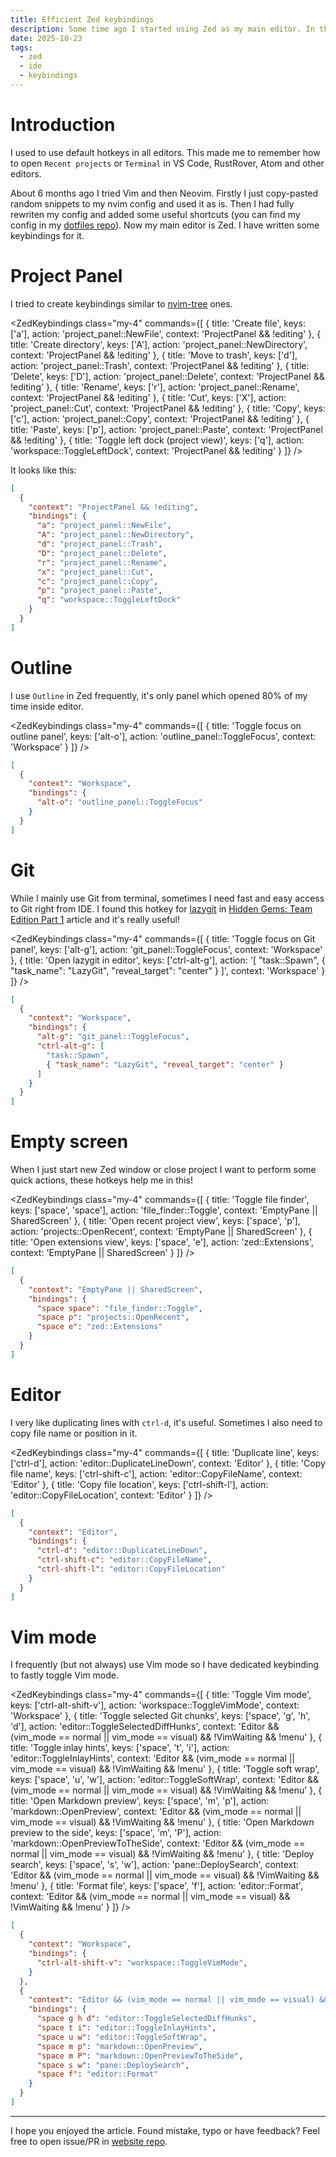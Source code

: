 ```yaml
---
title: Efficient Zed keybindings
description: Some time ago I started using Zed as my main editor. In this article I will show my keybindings for it.
date: 2025-10-23
tags:
  - zed
  - ide
  - keybindings
---
```


<script lang="ts">import ZedKeybindings from '$components/Module/ZedKeybindings.svelte'</script>

# Introduction

I used to use default hotkeys in all editors. This made me to remember how to
open `Recent projects` or `Terminal` in VS Code, RustRover, Atom and other editors.

About 6 months ago I tried Vim and then Neovim. Firstly I just copy-pasted random
snippets to my nvim config and used it as is. Then I had fully rewriten my config
and added some useful shortcuts (you can find my config in my
[dotfiles repo](https://github.com/ankddev/dotfiles)).
Now my main editor is Zed. I have written some keybindings for it.

# Project Panel

I tried to create keybindings similar to [nvim-tree](https://github.com/nvim-tree/nvim-tree.lua) ones.

<ZedKeybindings
  class="my-4"
  commands={[
  	{
  		title: 'Create file',
  		keys: ['a'],
  		action: 'project_panel::NewFile',
      context: 'ProjectPanel && !editing'
  	},
    {
  		title: 'Create directory',
  		keys: ['A'],
  		action: 'project_panel::NewDirectory',
      context: 'ProjectPanel && !editing'
  	},
    {
  		title: 'Move to trash',
  		keys: ['d'],
  		action: 'project_panel::Trash',
      context: 'ProjectPanel && !editing'
  	},
    {
  		title: 'Delete',
  		keys: ['D'],
  		action: 'project_panel::Delete',
      context: 'ProjectPanel && !editing'
  	},
    {
  		title: 'Rename',
  		keys: ['r'],
  		action: 'project_panel::Rename',
      context: 'ProjectPanel && !editing'
  	},
    {
  		title: 'Cut',
  		keys: ['X'],
  		action: 'project_panel::Cut',
      context: 'ProjectPanel && !editing'
  	},
    {
  		title: 'Copy',
  		keys: ['c'],
  		action: 'project_panel::Copy',
      context: 'ProjectPanel && !editing'
  	},
    {
  		title: 'Paste',
  		keys: ['p'],
  		action: 'project_panel::Paste',
      context: 'ProjectPanel && !editing'
  	},
    {
  		title: 'Toggle left dock (project view)',
  		keys: ['q'],
  		action: 'workspace::ToggleLeftDock',
      context: 'ProjectPanel && !editing'
  	}
	]}
/>

It looks like this:

```json filename="keymap.json"
[
  {
    "context": "ProjectPanel && !editing",
    "bindings": {
      "a": "project_panel::NewFile",
      "A": "project_panel::NewDirectory",
      "d": "project_panel::Trash",
      "D": "project_panel::Delete",
      "r": "project_panel::Rename",
      "x": "project_panel::Cut",
      "c": "project_panel::Copy",
      "p": "project_panel::Paste",
      "q": "workspace::ToggleLeftDock"
    }
  }
]
```

# Outline

I use `Outline` in Zed frequently, it's only panel which opened 80% of my time inside editor.

<ZedKeybindings
  class="my-4"
  commands={[
    {
  		title: 'Toggle focus on outline panel',
  		keys: ['alt-o'],
  		action: 'outline_panel::ToggleFocus',
      context: 'Workspace'
  	}
	]}
/>

```json filename="keymap.json"
[
  {
    "context": "Workspace",
    "bindings": {
      "alt-o": "outline_panel::ToggleFocus"
    }
  }
]
```

# Git

While I mainly use Git from terminal, sometimes I need fast and easy access to Git right from IDE.
I found this hotkey for [lazygit](https://github.com/jesseduffield/lazygit) in [Hidden Gems: Team Edition Part 1](https://zed.dev/blog/hidden-gems-team-edition-part-1) article and it's really useful!

<ZedKeybindings
  class="my-4"
  commands={[
    {
  		title: 'Toggle focus on Git panel',
  		keys: ['alt-g'],
  		action: 'git_panel::ToggleFocus',
      context: 'Workspace'
  	},
    {
  		title: 'Open lazygit in editor',
  		keys: ['ctrl-alt-g'],
  		action: '[ "task::Spawn", { "task_name": "LazyGit", "reveal_target": "center" } ]',
      context: 'Workspace'
  	}
	]}
/>

```json filename="keymap.json"
[
  {
    "context": "Workspace",
    "bindings": {
      "alt-g": "git_panel::ToggleFocus",
      "ctrl-alt-g": [
        "task::Spawn",
        { "task_name": "LazyGit", "reveal_target": "center" }
      ]
    }
  }
]
```

# Empty screen

When I just start new Zed window or close project I want to perform some quick actions, these hotkeys help me in this!

<ZedKeybindings
  class="my-4"
  commands={[
    {
  		title: 'Toggle file finder',
  		keys: ['space', 'space'],
  		action: 'file_finder::Toggle',
      context: 'EmptyPane || SharedScreen'
  	},
    {
  		title: 'Open recent project view',
  		keys: ['space', 'p'],
  		action: 'projects::OpenRecent',
      context: 'EmptyPane || SharedScreen'
  	},
    {
  		title: 'Open extensions view',
  		keys: ['space', 'e'],
  		action: 'zed::Extensions',
      context: 'EmptyPane || SharedScreen'
  	}
	]}
/>

```json filename="keymap.json"
[
  {
    "context": "EmptyPane || SharedScreen",
    "bindings": {
      "space space": "file_finder::Toggle",
      "space p": "projects::OpenRecent",
      "space e": "zed::Extensions"
    }
  }
]
```

# Editor

I very like duplicating lines with `ctrl-d`, it's useful. Sometimes I also need
to copy file name or position in it.

<ZedKeybindings
  class="my-4"
  commands={[
    {
  		title: 'Duplicate line',
  		keys: ['ctrl-d'],
  		action: 'editor::DuplicateLineDown',
      context: 'Editor'
  	},
    {
  		title: 'Copy file name',
  		keys: ['ctrl-shift-c'],
  		action: 'editor::CopyFileName',
      context: 'Editor'
  	},
    {
  		title: 'Copy file location',
  		keys: ['ctrl-shift-l'],
  		action: 'editor::CopyFileLocation',
      context: 'Editor'
  	}
	]}
/>

```json filename="keymap.json"
[
  {
    "context": "Editor",
    "bindings": {
      "ctrl-d": "editor::DuplicateLineDown",
      "ctrl-shift-c": "editor::CopyFileName",
      "ctrl-shift-l": "editor::CopyFileLocation"
    }
  }
]
```

# Vim mode

I frequently (but not always) use Vim mode so I have dedicated keybinding to
fastly toggle Vim mode.

<ZedKeybindings
  class="my-4"
  commands={[
    {
  		title: 'Toggle Vim mode',
  		keys: ['ctrl-alt-shift-v'],
  		action: 'workspace::ToggleVimMode',
      context: 'Workspace'
  	},
    {
  		title: 'Toggle selected Git chunks',
  		keys: ['space', 'g', 'h', 'd'],
  		action: 'editor::ToggleSelectedDiffHunks',
      context: 'Editor && (vim_mode == normal || vim_mode == visual) && !VimWaiting && !menu'
  	},
    {
  		title: 'Toggle inlay hints',
  		keys: ['space', 't', 'i'],
  		action: 'editor::ToggleInlayHints',
      context: 'Editor && (vim_mode == normal || vim_mode == visual) && !VimWaiting && !menu'
  	},
    {
  		title: 'Toggle soft wrap',
  		keys: ['space', 'u', 'w'],
  		action: 'editor::ToggleSoftWrap',
      context: 'Editor && (vim_mode == normal || vim_mode == visual) && !VimWaiting && !menu'
  	},
    {
  		title: 'Open Markdown preview',
  		keys: ['space', 'm', 'p'],
  		action: 'markdown::OpenPreview',
      context: 'Editor && (vim_mode == normal || vim_mode == visual) && !VimWaiting && !menu'
  	},
    {
  		title: 'Open Markdown preview to the side',
  		keys: ['space', 'm', 'P'],
  		action: 'markdown::OpenPreviewToTheSide',
      context: 'Editor && (vim_mode == normal || vim_mode == visual) && !VimWaiting && !menu'
  	},
    {
  		title: 'Deploy search',
  		keys: ['space', 's', 'w'],
  		action: 'pane::DeploySearch',
      context: 'Editor && (vim_mode == normal || vim_mode == visual) && !VimWaiting && !menu'
  	},
    {
  		title: 'Format file',
  		keys: ['space', 'f'],
  		action: 'editor::Format',
      context: 'Editor && (vim_mode == normal || vim_mode == visual) && !VimWaiting && !menu'
  	}
	]}
/>

```json filename="keymap.json"
[
  {
    "context": "Workspace",
    "bindings": {
      "ctrl-alt-shift-v": "workspace::ToggleVimMode",
    }
  },
  {
    "context": "Editor && (vim_mode == normal || vim_mode == visual) && !VimWaiting && !menu",
    "bindings": {
      "space g h d": "editor::ToggleSelectedDiffHunks",
      "space t i": "editor::ToggleInlayHints",
      "space u w": "editor::ToggleSoftWrap",
      "space m p": "markdown::OpenPreview",
      "space m P": "markdown::OpenPreviewToTheSide",
      "space s w": "pane::DeploySearch",
      "space f": "editor::Format"
    }
  }
]
```
---
I hope you enjoyed the article. Found mistake, typo or have feedback? Feel free to open issue/PR in [website repo](https://github.com/ankddev/website).
